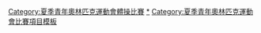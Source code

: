 {{Navbox
|name = 青年奧林匹克運動會體操比賽
|title = 青年奧林匹克運動會體操比賽
| state = {{{state|autocollapse}}}
| listclass = hlist
| titlestyle = background-color:#BFD7FF;
| imageleftstyle = width:60px; <!-- minimize width used by left image cell -->
| imagestyle = width:60px; <!-- same as imageleftstyle to center the list -->
| image = [[File:No image.svg|40px|link=]] <!-- empty right image to center the list -->
| imageleft = [[File:Gymnastics (artistic) pictogram.svg|40px]]
|list1 =
* [[2010年夏季青年奧林匹克運動會體操比賽|2010]]
* [[2014年夏季青年奧林匹克運動會體操比賽|2014]]
* [[2018年夏季青年奧林匹克運動會體操比賽|2018]]
|liststyle = font-size:100%;
|below =
|belowstyle = background:#BFD7FF;
}}
</div></div><includeonly>[[Category:夏季青年奧林匹克運動會體操比賽]]</includeonly><noinclude>
[[Category:夏季青年奧林匹克運動會體操比賽|*]]
[[Category:夏季青年奧林匹克運動會比賽項目模板]]
</noinclude>